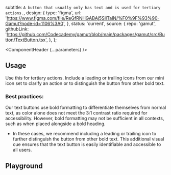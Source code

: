 


  subtitle: `A button that usually only has text and is used for tertiary actions.`,
  design: {
    type: 'figma',
    url: 'https://www.figma.com/file/ReGfRNillGABAj5SlITalN/%F0%9F%93%90-Gamut?node-id=1106%3A0',
  },
  status: 'current',
  source: {
    repo: 'gamut',
    githubLink:
      'https://github.com/Codecademy/gamut/blob/main/packages/gamut/src/Button/TextButton.tsx',
  },
};

<Meta of={TextButtonStories} />

<ComponentHeader {...parameters} />

## Usage

Use this for tertiary actions. Include a leading or trailing icons from our mini icon set to clarify an action or to distinguish the button from other bold text.

### Best practices:

Our text buttons use bold formatting to differentiate themselves from normal text, as color alone does not meet the 3:1 contrast ratio required for accessibility. However, bold formatting may not be sufficient in all contexts, such as when placed alongside a bold heading.

- In these cases, we recommend including a leading or trailing icon to further distinguish the button from other bold text. This additional visual cue ensures that the text button is easily identifiable and accessible to all users.

## Playground

<Canvas sourceState="shown" of={TextButtonStories.Default} />

<Controls />
